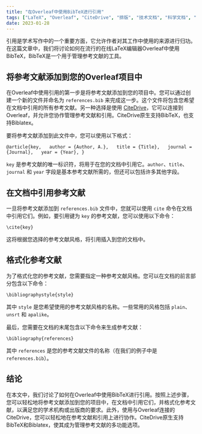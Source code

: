 ```yaml
---
title: "在Overleaf中使用BibTeX进行引用"
tags: ["LaTeX", "Overleaf", "CiteDrive", "排版", "技术文档", "科学文档", "研究论文", "学位论文", "标记语言", "格式化", "文本编辑器", "协作", "引用管理"]
date: 2023-01-28
---
```


引用是学术写作中的一个重要方面，它允许作者对其工作中使用的来源进行归功。在这篇文章中，我们将讨论如何在流行的在线LaTeX编辑器Overleaf中使用BibTeX，BibTeX是一个用于管理参考文献的工具。


<CiteDrive />

## 将参考文献添加到您的Overleaf项目中

在Overleaf中使用引用的第一步是将参考文献添加到您的项目中。您可以通过创建一个新的文件并命名为 `references.bib` 来完成这一步。这个文件将包含您希望在文档中引用的所有参考文献。另一种选择是使用 [CiteDrive](https://www.citedrive.com/)，它可以连接到Overleaf，并允许您协作管理参考文献和引用。CiteDrive原生支持BibTeX，也支持Biblatex。

要将参考文献添加到此文件中，您可以使用以下格式：

`@article{key,   author = {Author, A.},   title = {Title},   journal = {Journal},   year = {Year}, }`

`key` 是参考文献的唯一标识符，将用于在您的文档中引用它。`author`、`title`、`journal` 和 `year` 字段是基本参考文献所需的，但还可以包括许多其他字段。

## 在文档中引用参考文献

一旦将参考文献添加到 `references.bib` 文件中，您就可以使用 `cite` 命令在文档中引用它们。例如，要引用键为 `key` 的参考文献，您可以使用以下命令：

`\cite{key}`

这将根据您选择的参考文献风格，将引用插入到您的文档中。

## 格式化参考文献

为了格式化您的参考文献，您需要指定一种参考文献风格。您可以在文档的前言部分包含以下命令：

`\bibliographystyle{style}`

其中 `style` 是您希望使用的参考文献风格的名称。一些常用的风格包括 `plain`、`unsrt` 和 `apalike`。

最后，您需要在文档的末尾包含以下命令来生成参考文献：

`\bibliography{references}`

其中 `references` 是您的参考文献文件的名称（在我们的例子中是 `references.bib`）。

## 结论

在本文中，我们讨论了如何在Overleaf中使用BibTeX进行引用。按照上述步骤，您可以轻松地将参考文献添加到您的项目中，在文档中引用它们，并格式化参考文献，以满足您的学术机构或出版商的要求。此外，使用与Overleaf连接的CiteDrive，您可以轻松地在参考文献和引用上进行协作。CiteDrive原生支持BibTeX和Biblatex，使其成为管理参考文献的多功能选项。
